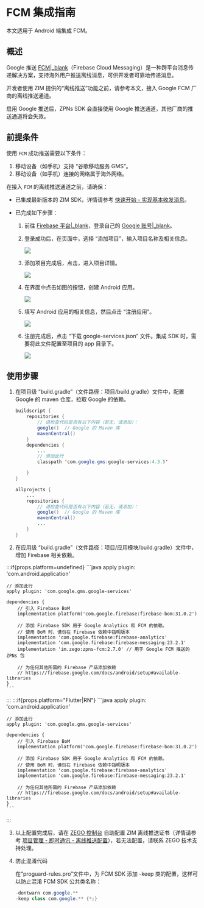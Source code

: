 # FCM 集成指南


<Note title="说明">
本文适用于 Android 端集成 FCM。
</Note>

## 概述

Google 推送 [FCM\|_blank](https://firebase.google.com)（Firebase Cloud Messaging）是一种跨平台消息传递解决方案，支持海外用户推送离线消息，可供开发者可靠地传递消息。

开发者使用 ZIM 提供的“离线推送”功能之前，请参考本文，接入 Google FCM 厂商的离线推送通道。  

<Warning title="注意">
启用 Google 推送后，ZPNs SDK 会直接使用 Google 推送通道，其他厂商的推送通道将会失效。
</Warning>

## 前提条件

使用 `FCM` 成功推送需要以下条件：
 
1. 移动设备（如手机）支持 “谷歌移动服务 GMS”。
2. 移动设备（如手机）连接的网络属于海外网络。

在接入 `FCM` 的离线推送通道之前，请确保：

- 已集成最新版本的 ZIM SDK，详情请参考 [快速开始 - 实现基本收发消息](./../Send%20and%20receive%20messages.mdx)。
- 已完成如下步骤：

    1. 前往 [Firebase 平台\|_blank](https://console.firebase.google.com/)，登录自己的 [Google 账号\|_blank](https://support.google.com/accounts/answer/27441?hl=zh-Hans&ref_topic=3382296)。
    
    2. 登录成功后，在页面中，选择 “添加项目”，输入项目名称及相关信息。
    
        <Frame width="512" height="auto" caption=""><img src="https://storage.zego.im/sdk-doc/Pics/ZIM/Android/add_project.png" /></Frame>
    
    3. 添加项目完成后，点击，进入项目详情。

        <Frame width="512" height="auto" caption=""><img src="https://storage.zego.im/sdk-doc/Pics/ZIM/Android/project_info.png" /></Frame>

    4. 在界面中点击如图的按钮，创建 Android 应用。

        <Frame width="512" height="auto" caption=""><img src="https://storage.zego.im/sdk-doc/Pics/ZIM/Android/create_app.png" /></Frame>

    5. 填写 Android 应用的相关信息，然后点击 “注册应用”。

        <Frame width="512" height="auto" caption=""><img src="https://storage.zego.im/sdk-doc/Pics/ZIM/Android/add_app_info.png" /></Frame>

    6. 注册完成后，点击 “下载 google-services.json” 文件。集成 SDK 时，需要将此文件配置至项目的 app 目录下。

        <Frame width="512" height="auto" caption=""><img src="https://storage.zego.im/sdk-doc/Pics/ZIM/Android/download_google_json.png" /></Frame>
   
## 使用步骤

1. 在项目级 “build.gradle”（文件路径：项目/build.gradle）文件中，配置 Google 的 maven 仓库，拉取 Google 的依赖。

    ```java
    buildscript {
        repositories {
            // 请检查代码是否有以下内容（若无，请添加）：
            google()  // Google 的 Maven 库
            mavenCentral()
        }
        dependencies {
            ...
            // 添加此行
            classpath 'com.google.gms:google-services:4.3.5'

        }
    }

    allprojects {
        ...
        repositories {
            // 请检查代码是否有以下内容（若无，请添加）：
            google()  // Google 的 Maven 库
            mavenCentral()
            ...
        }
    }
    ```

2. 在应用级 “build.gradle”（文件路径：项目/应用模块/build.gradle）文件中，增加 Firebase 相关依赖。

:::if{props.platform=undefined}
    ```java
    apply plugin: 'com.android.application'

    // 添加此行
    apply plugin: 'com.google.gms.google-services'

    dependencies {
        // 引入 Firebase BoM
        implementation platform('com.google.firebase:firebase-bom:31.0.2')

        // 添加 Firebase SDK 用于 Google Analytics 和 FCM 的依赖。 
        // 使用 BoM 时，请勿在 Firebase 依赖中指明版本
        implementation 'com.google.firebase:firebase-analytics'
        implementation 'com.google.firebase:firebase-messaging:23.2.1' 
        implementation 'im.zego:zpns-fcm:2.7.0' // 用于 Google FCM 推送的 ZPNs 包

        // 为任何其他所需的 Firebase 产品添加依赖
        // https://firebase.google.com/docs/android/setup#available-libraries
    }
    ```
:::
:::if{props.platform="Flutter|RN"}
    ```java
    apply plugin: 'com.android.application'

    // 添加此行
    apply plugin: 'com.google.gms.google-services'

    dependencies {
        // 引入 Firebase BoM
        implementation platform('com.google.firebase:firebase-bom:31.0.2')

        // 添加 Firebase SDK 用于 Google Analytics 和 FCM 的依赖。 
        // 使用 BoM 时，请勿在 Firebase 依赖中指明版本
        implementation 'com.google.firebase:firebase-analytics'
        implementation 'com.google.firebase:firebase-messaging:23.2.1' 

        // 为任何其他所需的 Firebase 产品添加依赖
        // https://firebase.google.com/docs/android/setup#available-libraries
    }
    ```
:::
    
3. 以上配置完成后，请在 [ZEGO 控制台](https://console.zego.im/) 自助配置 ZIM 离线推送证书（详情请参考 [项目管理 - 即时通讯 - 离线推送配置](https://doc-zh.zego.im/article/16233)），若无法配置，请联系 ZEGO 技术支持处理。

4. 防止混淆代码

    在“proguard-rules.pro”文件中，为 FCM SDK 添加 -keep 类的配置，这样可以防止混淆 FCM SDK 公共类名称：

    ```java
    -dontwarn com.google.**
    -keep class com.google.** {*;}
    ```

